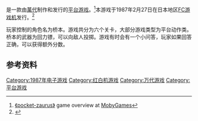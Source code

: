 {{NoteTA
| G1=Games
}}

{{vgname|十王剑之谜|ja=ポケットザウルス 十王剣の謎}}是一款由[[萬代|萬代]]制作和发行的[[平台游戏|平台游戏]]。<ref name="mobygames">[http://www.mobygames.com/game/nes/pocket-zaurus-j-ken-no-nazo 《pocket-zaurus》] {{Wayback|url=http://www.mobygames.com/game/nes/pocket-zaurus-j-ken-no-nazo |date=20151222115343 }} game overview at [[MobyGames|MobyGames]]</ref>本游戏于1987年2月27日在日本地区[[FC游戏机|FC游戏机]]发行。<ref name="gamefaqs">{{cite web| url = http://www.gamefaqs.com/nes/578376-pocket-zaurus-ju-ouken-no-nazo/data| title = Release information| publisher = [[GameFAQs|GameFAQs]]| date = | accessdate = 2015-12-16| archive-date = 2015-12-22| archive-url = https://web.archive.org/web/20151222083743/http://www.gamefaqs.com/nes/578376-pocket-zaurus-ju-ouken-no-nazo/data| dead-url = no}}</ref>

玩家控制的角色名为桥本。游戏共分为六个关卡，大部分游戏类型为平台动作类。桥本的武器为回力镖，可以向敌人投掷。游戏有时会有一个小问答，玩家如果回答正确，可以获得额外分数。

== 参考资料 ==
{{Reflist}}

{{DEFAULTSORT:Pocket Zaurus Juuouken no Nazo}}
[[Category:1987年电子游戏|Category:1987年电子游戏]]
[[Category:红白机游戏|Category:红白机游戏]]
[[Category:万代游戏|Category:万代游戏]]
[[Category:平台游戏|Category:平台游戏]]

{{BandaiNamco-stub}}
{{platform-videogame-stub}}